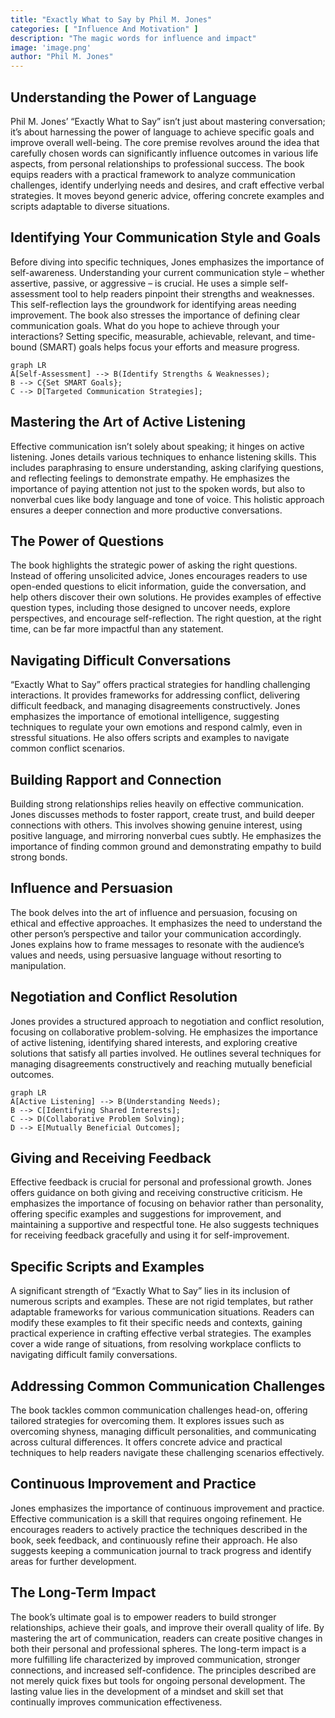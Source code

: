 ```yaml
---
title: "Exactly What to Say by Phil M. Jones"
categories: [ "Influence And Motivation" ]
description: "The magic words for influence and impact"
image: 'image.png'
author: "Phil M. Jones"
---
```

## Understanding the Power of Language

Phil M. Jones' "Exactly What to Say" isn't just about mastering conversation; it's about harnessing the power of language to achieve specific goals and improve overall well-being. The core premise revolves around the idea that carefully chosen words can significantly influence outcomes in various life aspects, from personal relationships to professional success. The book equips readers with a practical framework to analyze communication challenges, identify underlying needs and desires, and craft effective verbal strategies.  It moves beyond generic advice, offering concrete examples and scripts adaptable to diverse situations.

##  Identifying Your Communication Style and Goals

Before diving into specific techniques, Jones emphasizes the importance of self-awareness. Understanding your current communication style – whether assertive, passive, or aggressive – is crucial.  He uses a simple self-assessment tool to help readers pinpoint their strengths and weaknesses.  This self-reflection lays the groundwork for identifying areas needing improvement.  The book also stresses the importance of defining clear communication goals. What do you hope to achieve through your interactions?  Setting specific, measurable, achievable, relevant, and time-bound (SMART) goals helps focus your efforts and measure progress.

```mermaid
graph LR
A[Self-Assessment] --> B(Identify Strengths & Weaknesses);
B --> C{Set SMART Goals};
C --> D[Targeted Communication Strategies];
```


## Mastering the Art of Active Listening

Effective communication isn't solely about speaking; it hinges on active listening. Jones details various techniques to enhance listening skills.  This includes paraphrasing to ensure understanding, asking clarifying questions, and reflecting feelings to demonstrate empathy.  He emphasizes the importance of paying attention not just to the spoken words, but also to nonverbal cues like body language and tone of voice. This holistic approach ensures a deeper connection and more productive conversations.

##  The Power of Questions

The book highlights the strategic power of asking the right questions.  Instead of offering unsolicited advice,  Jones encourages readers to use open-ended questions to elicit information, guide the conversation, and help others discover their own solutions.  He provides examples of effective question types, including those designed to uncover needs, explore perspectives, and encourage self-reflection.  The right question, at the right time, can be far more impactful than any statement.

##  Navigating Difficult Conversations

"Exactly What to Say" offers practical strategies for handling challenging interactions.  It provides frameworks for addressing conflict, delivering difficult feedback, and managing disagreements constructively. Jones emphasizes the importance of emotional intelligence, suggesting techniques to regulate your own emotions and respond calmly, even in stressful situations.  He also offers scripts and examples to navigate common conflict scenarios.

##  Building Rapport and Connection

Building strong relationships relies heavily on effective communication. Jones discusses methods to foster rapport, create trust, and build deeper connections with others.  This involves showing genuine interest, using positive language, and mirroring nonverbal cues subtly. He emphasizes the importance of finding common ground and demonstrating empathy to build strong bonds.

##  Influence and Persuasion

The book delves into the art of influence and persuasion, focusing on ethical and effective approaches.  It emphasizes the need to understand the other person's perspective and tailor your communication accordingly. Jones explains how to frame messages to resonate with the audience's values and needs, using persuasive language without resorting to manipulation.

##  Negotiation and Conflict Resolution

Jones provides a structured approach to negotiation and conflict resolution, focusing on collaborative problem-solving. He emphasizes the importance of active listening, identifying shared interests, and exploring creative solutions that satisfy all parties involved. He outlines several techniques for managing disagreements constructively and reaching mutually beneficial outcomes.

```mermaid
graph LR
A[Active Listening] --> B(Understanding Needs);
B --> C[Identifying Shared Interests];
C --> D(Collaborative Problem Solving);
D --> E[Mutually Beneficial Outcomes];
```


##  Giving and Receiving Feedback

Effective feedback is crucial for personal and professional growth.  Jones offers guidance on both giving and receiving constructive criticism. He emphasizes the importance of focusing on behavior rather than personality, offering specific examples and suggestions for improvement, and maintaining a supportive and respectful tone.  He also suggests techniques for receiving feedback gracefully and using it for self-improvement.

##  Specific Scripts and Examples

A significant strength of "Exactly What to Say" lies in its inclusion of numerous scripts and examples.  These are not rigid templates, but rather adaptable frameworks for various communication situations. Readers can modify these examples to fit their specific needs and contexts, gaining practical experience in crafting effective verbal strategies.  The examples cover a wide range of situations, from resolving workplace conflicts to navigating difficult family conversations.


##  Addressing Common Communication Challenges

The book tackles common communication challenges head-on, offering tailored strategies for overcoming them.  It explores issues such as overcoming shyness, managing difficult personalities, and communicating across cultural differences.  It offers concrete advice and practical techniques to help readers navigate these challenging scenarios effectively.

##  Continuous Improvement and Practice

Jones emphasizes the importance of continuous improvement and practice.  Effective communication is a skill that requires ongoing refinement.  He encourages readers to actively practice the techniques described in the book, seek feedback, and continuously refine their approach.  He also suggests keeping a communication journal to track progress and identify areas for further development.

##  The Long-Term Impact

The book's ultimate goal is to empower readers to build stronger relationships, achieve their goals, and improve their overall quality of life. By mastering the art of communication, readers can create positive changes in both their personal and professional spheres. The long-term impact is a more fulfilling life characterized by improved communication, stronger connections, and increased self-confidence.  The principles described are not merely quick fixes but tools for ongoing personal development.  The lasting value lies in the development of a mindset and skill set that continually improves communication effectiveness.

